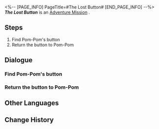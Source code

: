 <%-- [PAGE_INFO]
PageTitle=#The Lost Button#
[END_PAGE_INFO] --%>
{{Stub|Dialogue, characters, and location(s)}}
{{Mission Infobox
|id            = 4050011
|title         = 
|image         = Mission The Lost Button.png
|type          = Adventure
|event_name    = 
|chapter       = 
|requirements  = 
|summary       = <!--official mission summary from Fate's Atlas-->
|characters    = <!--characters that appear in this mission-->
|startLocation = <!--location as it intially appears on the mission screen-->
|world         = <!--i.e. Penacony-->
|area          = <!--i.e. A Child's Dream-->
|prev          = 
|next          = 
|exp           = 
|credits       = 8000
|stellarJade   = 
|other         = {{Card List|Sparse Aether*2; Feather of Flame*1|delim=;}}
}}
'''''The Lost Button''''' is an [[Adventure Mission]]<!--in [world]-->.

==Steps==
# Find Pom-Pom's button
# Return the button to Pom-Pom

<!--
==Gameplay Notes==

--><!--
==Trial Character==

-->
==Dialogue==
{{Stub Dialogue}}
{{Dialogue Start}}
:{{tx}}
{{Dialogue End}}

===Find Pom-Pom's button===
{{Mission Description|type=adventure|location=<!--to be added-->|update|Pom-Pom lost their button. Help them find it.}}
{{Dialogue Start}}
:{{tx}}
{{Dialogue End}}

===Return the button to Pom-Pom===
{{Mission Description|type=adventure|location=<!--to be added-->|update|Return the button you found to Pom-Pom. Speaking of which... Why would a button fall off just like that?}}
{{Dialogue Start}}
:{{tx}}
{{Dialogue End}}

==Other Languages==
{{Other Languages
|en   = The Lost Button
|zhs  = 遗失的纽扣
|zht  = 遺失的鈕扣
|ja   = 失くしたボタン
|ko   = 잃어버린 단추
|es   = El botón perdido
|fr   = Le bouton perdu
|ru   = Потерянная пуговица
|th   = กระดุมที่หายไป
|vi   = Chiếc Nút Bị Mất
|de   = Der verlorene Knopf
|id   = Kancing yang Hilang
|pt   = O Botão Perdido
}}

==Change History==
{{Change History|1.0}}
